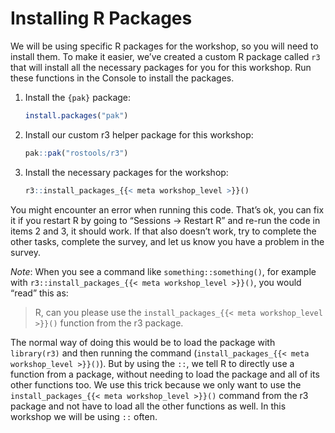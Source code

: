 <!-- NOTE: This comes from `template-workshop` template. -->

# Installing R Packages {#sec-installing-r-packages}

We will be using specific R packages for the workshop, so you will need
to install them. To make it easier, we've created a custom R package
called `r3` that will install all the necessary packages for you for this
workshop. Run these functions in the Console to install the packages.

1.  Install the `{pak}` package:

    ``` .r
    install.packages("pak")
    ```

2.  Install our custom r3 helper package for this workshop:

    ``` .r
    pak::pak("rostools/r3")
    ```

3.  Install the necessary packages for the workshop:

    ``` .r
    r3::install_packages_{{< meta workshop_level >}}()
    ```

::: {.callout-warning appearance="default"}
You might encounter an error when running this code. That's ok, you can
fix it if you restart R by going to "Sessions -> Restart R" and re-run
the code in items 2 and 3, it should work. If that also doesn't work,
try to complete the other tasks, complete the survey, and let us know
you have a problem in the survey.
:::

*Note*: When you see a command like `something::something()`, for
example with `r3::install_packages_{{< meta workshop_level >}}()`, you
would "read" this as:

> R, can you please use the
> `install_packages_{{< meta workshop_level >}}()` function from the r3
> package.

The normal way of doing this would be to load the package with
`library(r3)` and then running the command
(`install_packages_{{< meta workshop_level >}}()`). But by using the
`::`, we tell R to directly use a function from a package, without
needing to load the package and all of its other functions too. We use
this trick because we only want to use the
`install_packages_{{< meta workshop_level >}}()` command from the r3
package and not have to load all the other functions as well. In this
workshop we will be using `::` often.
